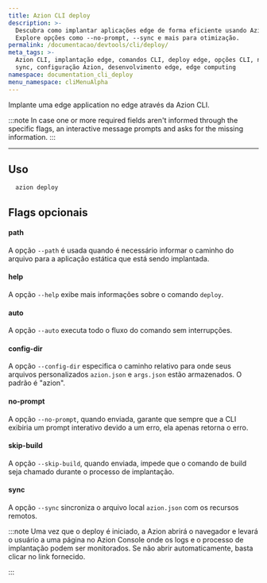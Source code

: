 ```yaml
---
title: Azion CLI deploy
description: >-
  Descubra como implantar aplicações edge de forma eficiente usando Azion CLI.
  Explore opções como --no-prompt, --sync e mais para otimização.
permalink: /documentacao/devtools/cli/deploy/
meta_tags: >-
  Azion CLI, implantação edge, comandos CLI, deploy edge, opções CLI, no-prompt,
  sync, configuração Azion, desenvolvimento edge, edge computing
namespace: documentation_cli_deploy
menu_namespace: cliMenuAlpha
---
```


Implante uma edge application no edge através da Azion CLI.

:::note 
In case one or more required fields aren't informed through the specific flags, an interactive message prompts and asks for the missing information.
:::

---

## Uso 

```bash
  azion deploy
```

## Flags opcionais

#### path 

A opção `--path` é usada quando é necessário informar o caminho do arquivo para a aplicação estática que está sendo implantada.

#### help

A opção `--help` exibe mais informações sobre o comando `deploy`.

#### auto

A opção `--auto` executa todo o fluxo do comando sem interrupções.

#### config-dir

A opção `--config-dir` especifica o caminho relativo para onde seus arquivos personalizados `azion.json` e `args.json` estão armazenados. O padrão é "azion".

#### no-prompt

A opção `--no-prompt`, quando enviada, garante que sempre que a CLI exibiria um prompt interativo devido a um erro, ela apenas retorna o erro.

#### skip-build

A opção `--skip-build`, quando enviada, impede que o comando de build seja chamado durante o processo de implantação.

#### sync

A opção `--sync` sincroniza o arquivo local `azion.json` com os recursos remotos.

:::note 
Uma vez que o deploy é iniciado, a Azion abrirá o navegador e levará o usuário a uma página no Azion Console onde os logs e o processo de implantação podem ser monitorados. Se não abrir automaticamente, basta clicar no link fornecido.

::: 